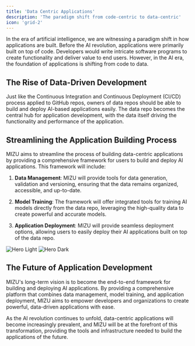```yaml
---
title: 'Data Centric Applications'
description: 'The paradigm shift from code-centric to data-centric'
icon: 'grid-2'
---
```


In the era of artificial intelligence, we are witnessing a paradigm shift in how applications are built. Before the AI revolution, applications were primarily built on top of code. Developers would write intricate software programs to create functionality and deliver value to end users. However, in the AI era, the foundation of applications is shifting from code to data.

## The Rise of Data-Driven Development

Just like the Continuous Integration and Continuous Deployment (CI/CD) process applied to GitHub repos, owners of data repos should be able to build and deploy AI-based applications easily. The data repo becomes the central hub for application development, with the data itself driving the functionality and performance of the application.

## Streamlining the Application Building Process

MIZU aims to streamline the process of building data-centric applications by providing a comprehensive framework for users to build and deploy AI applications. This framework will include:

1. **Data Management**: MIZU will provide tools for data generation, validation and versioning, ensuring that the data remains organized, accessible, and up-to-date.

2. **Model Training**: The framework will offer integrated tools for training AI models directly from the data repo, leveraging the high-quality data to create powerful and accurate models.

3. **Application Deployment**: MIZU will provide seamless deployment options, allowing users to easily deploy their AI applications built on top of the data repo.

<img
  className="block dark:hidden"
  src="/images/data-app-light.png"
  alt="Hero Light"
/>
<img
  className="hidden dark:block"
  src="/images/data-app-dark.png"
  alt="Hero Dark"
/>

## The Future of Application Development

MIZU's long-term vision is to become the end-to-end framework for building and deploying AI applications. By providing a comprehensive platform that combines data management, model training, and application deployment, MIZU aims to empower developers and organizations to create powerful, data-driven applications with ease.

As the AI revolution continues to unfold, data-centric applications will become increasingly prevalent, and MIZU will be at the forefront of this transformation, providing the tools and infrastructure needed to build the applications of the future.